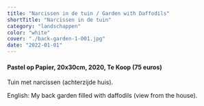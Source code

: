 ```yaml
---
title: "Narcissen in de tuin / Garden with Daffodils"
shortTitle: "Narcissen in de tuin"
category: "landschappen"
color: "white"
cover: "./back-garden-1-001.jpg"
date: "2022-01-01"
---
```

    
#### Pastel op Papier, 20x30cm, 2020, Te Koop (75 euros)
Tuin met narcissen (achterzijde huis).   

English: My back garden filled with daffodils (view from the house).